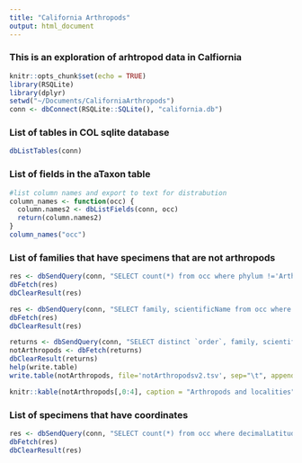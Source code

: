 ```yaml
---
title: "California Arthropods"
output: html_document
---
```

### This is an exploration of arhtropod data in Calfiornia

```r
knitr::opts_chunk$set(echo = TRUE)
library(RSQLite)
library(dplyr)
setwd("~/Documents/CaliforniaArthropods")
conn <- dbConnect(RSQLite::SQLite(), "california.db")
```

### List of tables in COL sqlite database

```r
dbListTables(conn)
```

### List of fields in the aTaxon table

```r
#list column names and export to text for distrabution
column_names <- function(occ) {
  column.names2 <- dbListFields(conn, occ)
  return(column.names2)
}
column_names("occ")
```

### List of families that have specimens that are not arthropods

```r
res <- dbSendQuery(conn, "SELECT count(*) from occ where phylum !='Arthropoda'")
dbFetch(res)
dbClearResult(res)

res <- dbSendQuery(conn, "SELECT family, scientificName from occ where phylum !='Arthropoda'")
dbFetch(res)
dbClearResult(res)

returns <- dbSendQuery(conn, "SELECT distinct `order`, family, scientificName from occ where phylum !='Arthropoda'")
notArthropods <- dbFetch(returns)
dbClearResult(returns)
help(write.table)
write.table(notArthropods, file='notArthropodsv2.tsv', sep="\t", append = FALSE , row.names = F, col.names = TRUE, quote = FALSE)
```
```r
knitr::kable(notArthropods[,0:4], caption = "Arthropods and localities", floating.environment="sidewaystable")
```

### List of specimens that have coordinates

```r
res <- dbSendQuery(conn, "SELECT count(*) from occ where decimalLatitude is not null")
dbFetch(res)
dbClearResult(res)
```
<!--
### List of isExtinct values


```r
res <- dbSendQuery(conn, "SELECT distinct isExtinct from aTaxon")
dbFetch(res)
dbClearResult(res)
```

### List of orders in arthropods that are not extinct and are only accepted names
Include only "accepted name"
Include only in phylum Arthropoda
Do not include isExtinct = false
aTaxon table

```r
res <- dbSendQuery(conn, "SELECT distinct `order` from aTaxon where taxonomicStatus='accepted name' and phylum='Arthropoda' and isExtinct='false'")
dbFetch(res)
dbClearResult(res)
```

### List of aDistribution table fields and distinct values for locality. This is the table that contains geographic information. The values entered in this table are not uniform or follow any controlled vocabulary.

```r
#list column names and export to text for distrabution
column_names <- function(aDistribution) {
  column.names2 <- dbListFields(conn, aDistribution)
  return(column.names2)
}
column_names("aDistribution")

res <- dbSendQuery(conn, "SELECT distinct locality from aDistribution order by locality")
dbFetch(res)
dbClearResult(res)
```

### List of arthropod orders that have United States for locality. From this we can conclude that not all names have geographic information.

```r
res <- dbSendQuery(conn, "SELECT distinct aTaxon.`order` from aTaxon join aDistribution on aTaxon.taxonID=aDistribution.taxonID where locality='United States of America'")
dbFetch(res)
dbClearResult(res)
```

### What arthropod names do not have an associated locality? Most are species and likely from great taxonomic catalogs that track this information (like ScaleNet)

```r
res <- dbSendQuery(conn, "SELECT aTaxon.taxonID, aTaxon.scientificName, aTaxon.taxonRank, aDistribution.locality from aTaxon join aDistribution on aTaxon.taxonID=aDistribution.taxonID where aTaxon.taxonomicStatus='accepted name' and aTaxon.phylum='Arthropoda' and aTaxon.isExtinct='false'")
namesWithoutlocality <- dbFetch(res)
dbClearResult(res)
```
-->